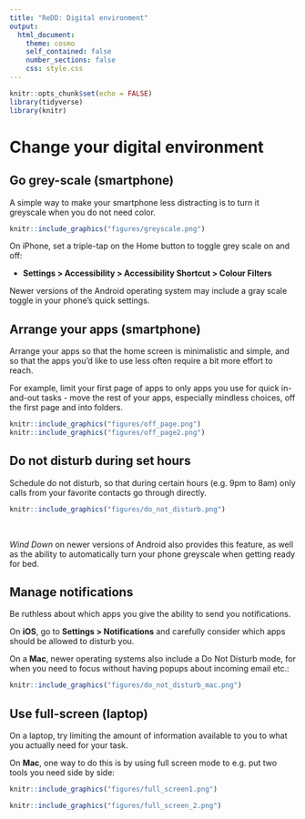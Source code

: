 ```yaml
---
title: "ReDD: Digital environment"
output:
  html_document:
    theme: cosmo
    self_contained: false
    number_sections: false
    css: style.css
---
```



```r
knitr::opts_chunk$set(echo = FALSE)
library(tidyverse)
library(knitr)
```


# Change your digital environment {.tabset}
## Go grey-scale (smartphone)
A simple way to make your smartphone less distracting is to turn it greyscale when you do not need color.

```r
knitr::include_graphics("figures/greyscale.png")
```

On iPhone, set a triple-tap on the Home button to toggle grey scale on and off:

- **Settings > Accessibility > Accessibility Shortcut > Colour Filters**

Newer versions of the Android operating system may include a gray scale toggle in your phone's quick settings.

## Arrange your apps (smartphone)
Arrange your apps so that the home screen is minimalistic and simple, and so that the apps you'd like to use less often require a bit more effort to reach.

For example, limit your first page of apps to only apps you use for quick in-and-out tasks - move the rest of your apps, especially mindless choices, off the first page and into folders.

```r
knitr::include_graphics("figures/off_page.png")
knitr::include_graphics("figures/off_page2.png")
```

## Do not disturb during set hours
Schedule do not disturb, so that during certain hours (e.g. 9pm to 8am) only calls from your favorite contacts go through directly.

```r
knitr::include_graphics("figures/do_not_disturb.png")
```

<br>

*Wind Down* on newer versions of Android also provides this feature, as well as the ability to automatically turn your phone greyscale when getting ready for bed.

## Manage notifications
Be ruthless about which apps you give the ability to send you notifications.

On **iOS**, go to **Settings > Notifications** and carefully consider which apps should be allowed to disturb you.

On a **Mac**, newer operating systems also include a Do Not Disturb mode, for when you need to focus without having popups about incoming email etc.:

```r
knitr::include_graphics("figures/do_not_disturb_mac.png")
```

## Use full-screen (laptop)
On a laptop, try limiting the amount of information available to you to what you actually need for your task.

On **Mac**, one way to do this is by using full screen mode to e.g. put two tools you need side by side:

```r
knitr::include_graphics("figures/full_screen1.png")
```

```r
knitr::include_graphics("figures/full_screen_2.png")
```

